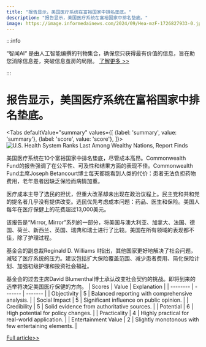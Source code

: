 ```yaml
---
title: "报告显示，美国医疗系统在富裕国家中排名垫底。"
description: "报告显示，美国医疗系统在富裕国家中排名垫底。"
image: https://image.informedainews.com/2024/09/Hea-mzF-1726827933-0.jpg
---
```



:::info

“智闻AI“ 是由人工智能编撰的刊物集合，确保您只获得最有价值的信息，旨在助您消除信息差，突破信息茧房的局限。  [了解更多 >>](/)

:::

# 报告显示，美国医疗系统在富裕国家中排名垫底。


<Tabs
	defaultValue="summary"
	values={[
	{label: 'summary', value: 'summary'},
	{label: 'score', value: 'score'},
]}>
<TabItem value="summary">
<img
  src="https://image.informedainews.com/2024/09/Hea-mzF-1726827933-0.jpg"
  alt="U.S. Health System Ranks Last Among Wealthy Nations, Report Finds"
/>



美国医疗系统在10个富裕国家中排名垫底，尽管成本高昂。Commonwealth Fund的报告强调了在公平性、可及性和结果方面的表现不佳。Commonwealth Fund主席Joseph Betancourt博士每天都能看到人类的代价：患者无法负担药物费用，老年患者因缺乏保险而病情加重。

医疗成本主导了选民的担忧，但重大改革却未出现在政治议程上。民主党和共和党的提名者几乎没有提供改变。选民优先考虑成本问题：药品、医生和保险。美国人每年在医疗保健上的花费超过13,000美元。

该报告是“Mirror, Mirror”系列的一部分，将美国与澳大利亚、加拿大、法国、德国、荷兰、新西兰、英国、瑞典和瑞士进行了比较。美国在所有领域的表现都不佳，除了护理过程。

基金会的副总裁Reginald D. Williams II指出，其他国家更好地解决了社会问题，减轻了医疗系统的压力。建议包括扩大保险覆盖范围、减少患者费用、简化保险计划、加强初级护理和投资社会福祉。

基金会的过去主席David Blumenthal博士承认改变社会契约的挑战。即将到来的选举将决定美国医疗保健的方向。
</TabItem>
<TabItem value="score">
	| Scores     | Value   | Explanation |
	| -------- | ------- | ------- |
	| Objectivity  | 5    | Balanced reporting with comprehensive analysis.    |
	| Social Impact | 5     | Significant influence on public opinion.    |
	| Credibility    | 5    | Solid evidence from authoritative sources.    |
	| Potential    | 6    | High potential for policy changes.    |
	| Practicality    | 4    | Highly practical for real-world application.    |
	| Entertainment Value    | 2    | Slightly monotonous with few entertaining elements.    |
</TabItem>
</Tabs>

[Full article>>](https://www.theguardian.com/us-news/2024/sep/18/american-health-system-ranks-last)
